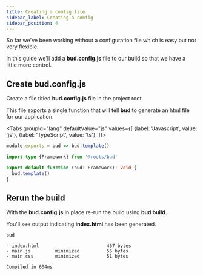 ```yaml
---
title: Creating a config file
sidebar_label: Creating a config
sidebar_position: 4
---
```




So far we've been working without a configuration file which is easy but not very flexible. 

In this guide we'll add a **bud.config.js** file to our build so that we have a little more control.

## Create bud.config.js

Create a file titled **bud.config.js** file in the project root. 

This file exports a single function that will tell **bud** to generate an html file for our application.

<Tabs
  groupId="lang"
  defaultValue="js"
  values={[
    {label: 'Javascript', value: 'js'},
    {label: 'TypeScript', value: 'ts'},
  ]}>
  <TabItem value="js">

```js
module.exports = bud => bud.template()
```

  </TabItem>
  <TabItem value="ts">

```ts
import type {Framework} from '@roots/bud'

export default function (bud: Framework): void {
  bud.template()
}
```

  </TabItem>
</Tabs>


## Rerun the build

With the **bud.config.js** in place re-run the build using **bud build**.

You'll see output indicating **index.html** has been generated.

```shell {3} title='$ bud build'
bud

- index.html                         467 bytes
- main.js         minimized          56 bytes
- main.css        minimized          51 bytes

Compiled in 604ms
```
